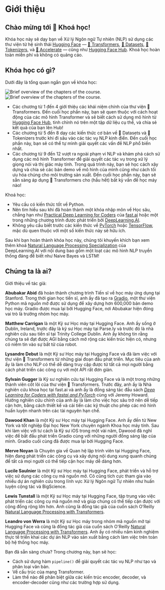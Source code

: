 # Giới thiệu

<CourseFloatingBanner
    chapter={1}
    classNames="absolute z-10 right-0 top-0"
/>

## Chào mừng tới 🤗 Khoá học!

<Youtube id="00GKzGyWFEs" />

Khóa học này sẽ dạy bạn về Xử lý Ngôn ngữ Tự nhiên (NLP) sử dụng các thư viện từ hệ sinh thái [Hugging Face](https://huggingface.co/) — [🤗 Transformers](https://github.com/huggingface/transformers), [🤗 Datasets](https://github.com/huggingface/datasets), [🤗 Tokenizers](https://github.com/huggingface/tokenizers), và [🤗 Accelerate](https://github.com/huggingface/accelerate) — cũng như [Hugging Face Hub](https://huggingface.co/models). Khoá học hoàn toàn miễn phí và không có quảng cáo.

## Khóa học có gì?

Dưới đây là tổng quan ngắn gọn về khóa học:

<div class="flex justify-center">
<img class="block dark:hidden" src="https://huggingface.co/datasets/huggingface-course/documentation-images/resolve/main/en/chapter1/summary.svg" alt="Brief overview of the chapters of the course.">
<img class="hidden dark:block" src="https://huggingface.co/datasets/huggingface-course/documentation-images/resolve/main/en/chapter1/summary-dark.svg" alt="Brief overview of the chapters of the course.">
</div>

- Các chương từ 1 đến 4 giới thiệu các khái niệm chính của thư viện 🤗 Transformers. Đến cuối học phần này, bạn sẽ quen thuộc với cách hoạt động của các mô hình Transformer và sẽ biết cách sử dụng mô hình từ [Hugging Face Hub](https://huggingface.co/models), tinh chỉnh nó trên một tập dữ liệu cụ thể, và chia sẻ kết quả của bạn lên Hub!
- Các chương từ 5 đến 8 dạy các kiến thức cơ bản về 🤗 Datasets và 🤗 Tokenizers trước khi đi sâu vào các tác vụ NLP kinh điển. Đến cuối học phần này, bạn sẽ có thể tự mình giải quyết các vấn đề NLP phổ biến nhất.
- Các chương từ 9 đến 12 vượt ra ngoài phạm vi NLP và khám phá cách sử dụng các mô hình Transformer để giải quyết các tác vụ trong xử lý giọng nói và thị giác máy tính. Trong quá trình này, bạn sẽ học cách xây dựng và chia sẻ các bản demo về mô hình của mình cũng như cách tối ưu hóa chúng cho môi trường sản xuất. Đến cuối học phần này, bạn sẽ sẵn sàng áp dụng 🤗 Transformers cho (hầu hết) bất kỳ vấn đề học máy nào!

Khoá học:

- Yêu cầu có kiến thức tốt về Python.
- Nên tìm hiểu sau khi đã hoàn thành một khóa nhập môn về Học sâu, chẳng hạn như [Practical Deep Learning for Coders](https://course.fast.ai/) của [fast.ai](https://www.fast.ai/) hoặc một trong những chương trình được phát triển bởi [DeepLearning.AI](https://www.deeplearning.ai/).
- Không yêu cầu biết trước các kiến thức về [PyTorch](https://pytorch.org/) hoặc [TensorFlow](https://www.tensorflow.org/), mặc dù quen thuộc với một số kiến thức này sẽ hữu ích.

Sau khi bạn hoàn thành khóa học này, chúng tôi khuyến khích bạn xem thêm khoá [Natural Language Processing Specialization](https://www.coursera.org/specializations/natural-language-processing?utm_source=deeplearning-ai&utm_medium=institutions&utm_campaign=20211011-nlp-2-hugging_face-page-nlp-refresh) của DeepLearning.AI với nội dung bao gồm một loạt các mô hình NLP truyền thống đáng để biết như Naive Bayes và LSTM!

## Chúng ta là ai?

Giới thiệu về tác giả:

**Abubakar Abid** đã hoàn thành chương trình Tiến sĩ về học máy ứng dụng tại Stanford. Trong thời gian học tiến sĩ, anh ấy đã tạo ra [Gradio](https://github.com/gradio-app/gradio), một thư viện Python mã nguồn mở được sử dụng để xây dựng hơn 600,000 bản demo học máy. Gradio được mua lại bởi Hugging Face, nơi Abubakar hiện đóng vai trò là trưởng nhóm học máy.

**Matthew Carrigan** là một Kỹ sư Học máy tại Hugging Face. Anh ấy sống ở Dublin, Ireland, trước đây là kỹ sư Học máy tại Parse.ly và trước đó là nhà nghiên cứu sau tiến sĩ tại Trinity College Dublin. Anh ấy không tin rằng chúng ta sẽ đạt được AGI bằng cách mở rộng các kiến ​​trúc hiện có, nhưng có niềm tin vào sự bất tử của robot.

**Lysandre Debut** là một Kỹ sư Học máy tại Hugging Face và đã làm việc với thư viện 🤗 Transformers từ những giai đoạn đầu phát triển. Mục tiêu của anh ấy là làm cho NLP có thể dễ dàng truy cập được từ tất cả mọi người bằng cách phát triển các công cụ với một API rất đơn giản.

**Sylvain Gugger** là Kỹ sư nghiên cứu tại Hugging Face và là một trong những thành viên cốt lõi của thư viện 🤗 Transformers. Trước đây, anh ấy là Nhà nghiên cứu khoa học tại fast.ai và anh ấy là đồng sáng tác đầu sách _[Deep Learning for Coders with fastai and PyTorch](https://learning.oreilly.com/library/view/deep-learning-for/9781492045519/)_ cùng với Jeremy Howard. Hướng nghiên cứu chính của anh ấy là làm cho việc học sâu trở nên dễ tiếp cận hơn, bằng cách thiết kế và cải tiến các kỹ thuật cho phép các mô hình huấn luyện nhanh trên các tài nguyên hạn chế.

**Dawood Khan** là một Kỹ sư Học máy tại Hugging Face. Anh ấy đến từ New York và tốt nghiệp Đại học New York chuyên ngành Khoa học máy tính. Sau khi làm việc với tư cách là Kỹ sư iOS trong một vài năm, Dawood đã nghỉ việc để bắt đầu phát triển Gradio cùng với những người đồng sáng lập của mình. Gradio cuối cùng đã được mua lại bởi Hugging Face.

**Merve Noyan** là Chuyên gia về Quan hệ lập trình viên tại Hugging Face, hiện đang phát triển các công cụ và xây dựng nội dung xung quanh chúng để tất cả mọi người có thể tiếp cận học máy dễ dàng hơn.

**Lucile Saulnier** là một Kỹ sư Học máy tại Hugging Face, phát triển và hỗ trợ việc sử dụng các công cụ mã nguồn mở. Cô cũng tích cực tham gia vào nhiều dự án nghiên cứu trong lĩnh vực Xử lý Ngôn ngữ Tự nhiên như huấn luyện cộng tác và BigScience.

**Lewis Tunstall** là một Kỹ sư Học máy tại Hugging Face, tập trung vào việc phát triển các công cụ mã nguồn mở và giúp chúng có thể tiếp cận được với cộng đồng rộng lớn hơn. Anh cũng là đồng tác giả của cuốn sách O’Reilly [Natural Language Processing with Transformers](https://www.oreilly.com/library/view/natural-language-processing/9781098136789/).

**Leandro von Werra** là một Kỹ sư Học máy trong nhóm mã nguồn mở tại Hugging Face và cũng là đồng tác giả của cuốn sách O'Reilly [Natural Language Processing with Transformers](https://www.oreilly.com/library/view/natural-language-processing/9781098136789/). Anh ấy có nhiều năm kinh nghiệm thực tế triển khai các dự án NLP vào sản xuất bằng cách làm việc trên toàn bộ hệ thống học máy.

Bạn đã sẵn sàng chưa? Trong chương này, bạn sẽ học:

- Cách sử dụng hàm `pipeline()` để giải quyết các tác vụ NLP như tạo và phân loại văn bản.
- Về cấu trúc của mạng Transformer.
- Làm thế nào để phân biệt giữa các kiến trúc encoder, decoder, và encoder-decoder cũng như các trường hợp sử dụng.
